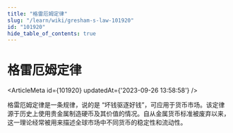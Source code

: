 ```yaml
---
title: "格雷厄姆定律"
slug: "/learn/wiki/gresham-s-law-101920"
id: "101920"
hide_table_of_contents: true
---
```



# 格雷厄姆定律

<ArticleMeta id={101920} updatedAt={'2023-09-26 13:58:58'} />
<div className='border-solid border-b border-t-0 my-4 border-[var(--ifm-color-gray-300)]' />

格雷厄姆定律是一条规律，说的是 “坏钱驱逐好钱”，可应用于货币市场。该定律源于历史上使用贵金属制造硬币及其价值的情况。自从金属货币标准被废弃以来，这一理论经常被用来描述全球市场中不同货币的稳定性和流动性。
